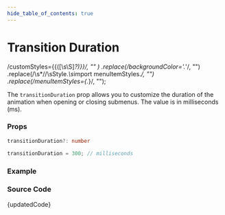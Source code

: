 ```yaml
---
hide_table_of_contents: true
---
```



# Transition Duration

  /customStyles=\{\{([\s\S]*?)\}\}/,
  ""
)
  .replace(/backgroundColor='.*'/, "")
  .replace(/\s*\/\/\sStyle.*\s*import menuItemStyles.*/, "")
  .replace(/menuItemStyles={.*}/, "");

The `transitionDuration` prop allows you to customize the duration of the animation when opening or closing submenus. The value is in milliseconds (ms).

### Props

```ts noCopy
transitionDuration?: number
```

```ts noCopy title='Default Value'
transitionDuration = 300; // milliseconds
```

### Example

<BrowserWindow url="/vertical-menu/menu/transition-duration">
  <Provider>
    <TransitionDuration />
  </Provider>
</BrowserWindow>

### Source Code

<TsToJsCodeSnippet>{updatedCode}</TsToJsCodeSnippet>
